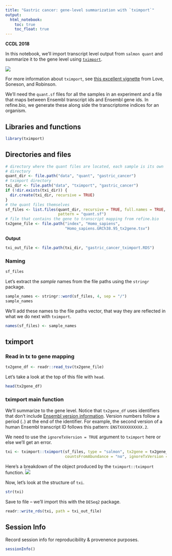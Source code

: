 ```yaml
---
title: "Gastric cancer: gene-level summarization with `tximport`"
output:   
  html_notebook: 
    toc: true
    toc_float: true
---
```


**CCDL 2018**

In this notebook, we'll import transcript level output from `salmon quant` and
summarize it to the gene level using [`tximport`](https://bioconductor.org/packages/release/bioc/html/tximport.html).

![](diagrams/rna-seq_5.png)

For more information about `tximport`, see [this excellent vignette](https://bioconductor.org/packages/release/bioc/vignettes/tximport/inst/doc/tximport.html) from Love, Soneson, and Robinson.

We'll need the `quant.sf` files for all the samples in an experiment and a file
that maps between Ensembl transcript ids and Ensembl gene ids.
In refine.bio, we generate these along side the transcriptome indices for an
organism.

## Libraries and functions

```r
library(tximport)
```

## Directories and files

```r
# directory where the quant files are located, each sample is its own
# directory
quant_dir <- file.path("data", "quant", "gastric_cancer")
# tximport directory
txi_dir <- file.path("data", "tximport", "gastric_cancer")
if (!dir.exists(txi_dir)) {
  dir.create(txi_dir, recursive = TRUE)
}
# the quant files themselves
sf_files <- list.files(quant_dir, recursive = TRUE, full.names = TRUE,
                       pattern = "quant.sf")
# file that contains the gene to transcript mapping from refine.bio
tx2gene_file <- file.path("index", "Homo_sapiens",
                          "Homo_sapiens.GRCh38.95_tx2gene.tsv")
```

**Output**

```r
txi_out_file <- file.path(txi_dir, "gastric_cancer_tximport.RDS")
```

### Naming

```r
sf_files
```

Let's extract the _sample_ names from the file paths using the `stringr` 
package.

```r
sample_names <- stringr::word(sf_files, 4, sep = "/")
sample_names
```

We'll add these names to the file paths vector, that way they are reflected in
what we do next with `tximport`.

```r
names(sf_files) <- sample_names
```

## tximport

### Read in tx to gene mapping

```r
tx2gene_df <- readr::read_tsv(tx2gene_file)
```

Let's take a look at the top of this file with `head`.

```r
head(tx2gene_df)
```

### tximport main function

We'll summarize to the gene level.
Notice that `tx2gene_df` uses identifiers that don't include [Ensembl version information](https://useast.ensembl.org/Help/Faq?id=488).
Version numbers follow a period (`.`) at the end of the identifier. 
For example, the second version of a human Ensembl transcript ID follows this pattern: `ENSTXXXXXXXXXX.2`.

We need to use the `ignoreTxVersion = TRUE` argument to `tximport` here or else we'll get an error.

```r
txi <- tximport::tximport(sf_files, type = "salmon", tx2gene = tx2gene_df,
                          countsFromAbundance = "no", ignoreTxVersion = TRUE)
```
Here's a breakdown of the object produced by the `tximport::tximport` function.
![](diagrams/tximport.png)

Now, let's look at the structure of `txi`.

```r
str(txi)
```

Save to file -- we'll import this with the `DESeq2` package.

```r
readr::write_rds(txi, path = txi_out_file)
```

## Session Info

Record session info for reproducibility & provenence purposes.

```r
sessionInfo()
```
